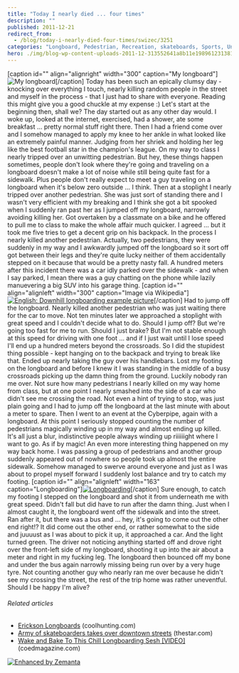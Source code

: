 ```yaml
---
title: "Today I nearly died ... four times"
description: ""
published: 2011-12-21
redirect_from:
  - /blog/today-i-nearly-died-four-times/swizec/3251
categories: "Longboard, Pedestrian, Recreation, skateboards, Sports, Uncategorized"
hero: ./img/blog-wp-content-uploads-2011-12-313552641a8b11e19896123138142014_73.jpg
---
```


\[caption id="" align="alignright" width="300" caption="My longboard"]![My longboard](./img/blog-wp-content-uploads-2011-12-313552641a8b11e19896123138142014_73.jpg "My longboard")\[/caption] Today has been such an epically clumsy day - knocking over everything I touch, nearly killing random people in the street and myself in the process - that I just had to share with everyone. Reading this might give you a good chuckle at my expense :) Let's start at the beginning then, shall we? The day started out as any other day would. I woke up, looked at the internet, exercised, had a shower, ate some breakfast ... pretty normal stuff right there. Then I had a friend come over and I somehow managed to apply my knee to her ankle in what looked like an extremely painful manner. Judging from her shriek and holding her leg like the best football star in the champion's league. On my way to class I nearly tripped over an unwitting pedestrian. But hey, these things happen sometimes, people don't look where they're going and traveling on a longboard doesn't make a lot of noise while still being quite fast for a sidewalk. Plus people don't really expect to meet a guy traveling on a longboard when it's below zero outside ... I think. Then at a stoplight I nearly tripped over another pedestrian. She was just sort of standing there and I wasn't very efficient with my breaking and I think she got a bit spooked when I suddenly ran past her as I jumped off my longboard, narrowly avoiding killing her. Got overtaken by a classmate on a bike and he offered to pull me to class to make the whole affair much quicker. I agreed ... but it took me five tries to get a decent grip on his backpack. In the process I nearly killed another pedestrian. Actually, two pedestrians, they were suddenly in my way and I awkwardly jumped off the longboard so it sort off got between their legs and they're quite lucky neither of them accidentally stepped on it because that would be a pretty nasty fall. A hundred meters after this incident there was a car idly parked over the sidewalk - and when I say parked, I mean there was a guy chatting on the phone while lazily manuevering a big SUV into his garage thing. \[caption id="" align="alignleft" width="300" caption="Image via Wikipedia"][![English: Downhill longboarding example picture](./img/blog-wp-content-uploads-2011-12-300px-Longboarding4.jpg "English: Downhill longboarding example picture")](http://commons.wikipedia.org/wiki/File:Longboarding.jpg)\[/caption] Had to jump off the longboard. Nearly killed another pedestrian who was just waiting there for the car to move. Not ten minutes later we approached a stoplight with great speed and I couldn't decide what to do. Should I jump off? But we're going too fast for me to run. Should I just brake? But I'm not stable enough at this speed for driving with one foot ... and if I just wait until I lose speed I'll end up a hundred meters beyond the crossroads. So I did the stupidest thing possible - kept hanging on to the backpack and trying to break like that. Ended up nearly taking the guy over his handlebars. Lost my footing on the longboard and before I knew it I was standing in the middle of a busy crossroads picking up the damn thing from the ground. Luckily nobody ran me over. Not sure how many pedestrians I nearly killed on my way home from class, but at one point I nearly smashed into the side of a car who didn't see me crossing the road. Not even a hint of trying to stop, was just plain going and I had to jump off the longboard at the last minute with about a meter to spare. Then I went to an event at the Cyberpipe, again with a longboard. At this point I seriously stopped counting the number of pedestrians magically winding up in my way and almost ending up killed. It's all just a blur, indistinctive people always winding up riiiiiight where I want to go. As if by magic! An even more interesting thing happened on my way back home. I was passing a group of pedestrians and another group suddenly appeared out of nowhere so people took up almost the entire sidewalk. Somehow managed to swerve around everyone and just as I was about to propel myself forward I suddenly lost balance and try to catch my footing. \[caption id="" align="alignleft" width="163" caption="Longboarding"][![Longboarding](./img/blog-wp-content-uploads-2011-12-5044996221_e7c0225126_m1.jpg "Longboarding")](http://www.flickr.com/photos/40230716@N03/5044996221)\[/caption] Sure enough, to catch my footing I stepped on the longboard and shot it from underneath me with great speed. Didn't fall but did have to run after the damn thing. Just when I almost caught it, the longboard went off the sidewalk and into the street. Ran after it, but there was a bus and ... hey, it's going to come out the other end right!? It did come out the other end, or rather somewhat to the side and juuuust as I was about to pick it up, it approached a car. And the light turned green. The driver not noticing anything started off and drove right over the front-left side of my longboard, shooting it up into the air about a meter and right in my fucking leg. The longboard then bounced off my bone and under the bus again narrowly missing being run over by a very huge tyre. Not counting another guy who nearly ran me over because he didn't see my crossing the street, the rest of the trip home was rather uneventful. Should I be happy I'm alive?

###### Related articles

- [Erickson Longboards](http://www.coolhunting.com/design/erickson-longbo.php) (coolhunting.com)
- [Army of skateboarders takes over downtown streets](http://www.thestar.com/news/article/1052107--army-of-skateboarders-takes-over-downtown-streets) (thestar.com)
- [Wake and Bake To This Chill Longboarding Sesh \[VIDEO\]](http://coedmagazine.com/2011/12/10/chill-original-longboarding-country-roads-session-video/) (coedmagazine.com)

[![Enhanced by Zemanta](http://img.zemanta.com/zemified_e.png?x-id=90c754a9-3b5e-49e1-9d1e-d0e48e96fcbb)](http://www.zemanta.com/ "Enhanced by Zemanta")
